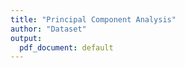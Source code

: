 ---
title: "Principal Component Analysis"
author: "Dataset"
output:
  pdf_document: default
---
